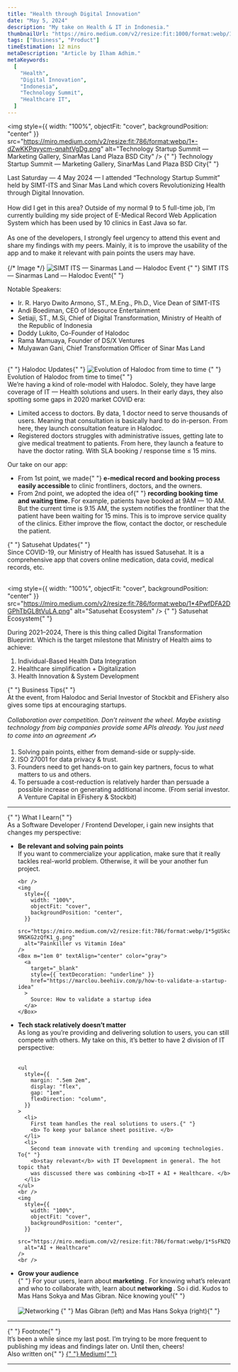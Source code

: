 ```yaml
---
title: "Health through Digital Innovation"
date: "May 5, 2024"
description: "My take on Health & IT in Indonesia."
thumbnailUrl: "https://miro.medium.com/v2/resize:fit:1000/format:webp/1*-dZwKKPqyycm-qnahtVgDg.png"
tags: ["Business", "Product"]
timeEstimation: 12 mins
metaDescription: "Article by Ilham Adhim."
metaKeywords:
  [
    "Health",
    "Digital Innovation",
    "Indonesia",
    "Technology Summit",
    "Healthcare IT",
  ]
---
```


<img
  style={{ width: "100%", objectFit: "cover", backgroundPosition: "center" }}
  src="https://miro.medium.com/v2/resize:fit:786/format:webp/1*-dZwKKPqyycm-qnahtVgDg.png"
  alt="Technology Startup Summit — Marketing Gallery, SinarMas Land Plaza BSD City"
/>
<Box m="1em 0" color="gray" textAlign="center">
  {" "}
  Technology Startup Summit — Marketing Gallery, SinarMas Land Plaza BSD City{" "}
</Box>

<div>
  Last Saturday — 4 May 2024 — I attended “Technology Startup Summit” held by
  SIMT-ITS and Sinar Mas Land which covers Revolutionizing Health through
  Digital Innovation.
</div>

<br />

<div>
  How did I get in this area? Outside of my normal 9 to 5 full-time job, I’m
  currently building my side project of E-Medical Record Web Application System
  which has been used by 10 clinics in East Java so far.
</div>

<br />

<div>
  As one of the developers, I strongly feel urgency to attend this event and
  share my findings with my peers. Mainly, it is to improve the usability of the
  app and to make it relevant with pain points the users may have.
</div>

<br />
{/* Image */}
<img
  style={{ width: "100%", objectFit: "cover", backgroundPosition: "center" }}
  src="https://miro.medium.com/v2/resize:fit:640/format:webp/1*D1rtUT7UCicFOqlJ64acJw.png"
  alt="SIMT ITS — Sinarmas Land — Halodoc Event"
/>
<Box m="1em 0" color="gray" textAlign="center">
  {" "}
  SIMT ITS — Sinarmas Land — Halodoc Event{" "}
</Box>
<br />

Notable Speakers:

<ul style={{ marginLeft: "2em" }}>
  <li style={{ margin: "1em" }}>
    Ir. R. Haryo Dwito Armono, ST., M.Eng., Ph.D., Vice Dean of SIMT-ITS
  </li>
  <li style={{ margin: "1em" }}>
    Andi Boediman, CEO of Idesource Entertainment
  </li>
  <li style={{ margin: "1em" }}>
    Setiaji, ST., M.Si, Chief of Digital Transformation, Ministry of Health of
    the Republic of Indonesia
  </li>
  <li style={{ margin: "1em" }}>Doddy Lukito, Co-Founder of Halodoc</li>
  <li style={{ margin: "1em" }}>Rama Mamuaya, Founder of DS/X Ventures</li>
  <li style={{ margin: "1em" }}>
    Mulyawan Gani, Chief Transformation Officer of Sinar Mas Land
  </li>
</ul>

<br />
<Text my="4" fontSize="2xl">
  {" "}
  Halodoc Updates{" "}
</Text>
<img
  style={{ width: "100%", objectFit: "cover", backgroundPosition: "center" }}
  src="https://miro.medium.com/v2/resize:fit:786/format:webp/1*h2FZTawK7LkxGjQHgJcIFQ.png"
  alt="Evolution of Halodoc from time to time"
/>
<Box m="1em 0" color="gray" textAlign="center">
  {" "}
  Evolution of Halodoc from time to time{" "}
</Box>
<br />

<div>
  We’re having a kind of role-model with Halodoc. Solely, they have large
  coverage of IT — Health solutions and users. In their early days, they also
  spotting some gaps in 2020 market COVID era:
</div>

<ul
  style={{
    margin: "2em",
    display: "flex",
    gap: "1em",
    flexDirection: "column",
  }}
>
  <li style={{ textAlign: "justify" }}>
    Limited access to doctors. By data, 1 doctor need to serve thousands of
    users. Meaning that consultation is basically hard to do in-person. From
    here, they launch consultation feature in Halodoc.
  </li>
  <li>
    Registered doctors struggles with administrative issues, getting late to
    give medical treatment to patients. From here, they launch a feature to have
    the doctor rating. With SLA booking / response time ≤ 15 mins.
  </li>
</ul>

<div>Our take on our app:</div>

<ul
  style={{
    margin: "2em",
    display: "flex",
    gap: "1em",
    flexDirection: "column",
  }}
>
  <li style={{ textAlign: "justify" }}>
    From 1st point, we made{" "}
    <b> e-medical record and booking process easily accessible </b> to clinic
    frontliners, doctors, and the owners.
  </li>
  <li style={{ textAlign: "justify" }}>
    From 2nd point, we adopted the idea of{" "}
    <b> recording booking time and waiting time. </b> For example, patients have
    booked at 9AM — 10 AM. But the current time is 9.15 AM, the system notifies
    the frontliner that the patient have been waiting for 15 mins. This is to
    improve service quality of the clinics. Either improve the flow, contact the
    doctor, or reschedule the patient.
  </li>
</ul>

<Text my="4" fontSize="2xl">
  {" "}
  Satusehat Updates{" "}
</Text>

<div>
  Since COVID-19, our Ministry of Health has issued Satusehat. It is a
  comprehensive app that covers online medication, data covid, medical records,
  etc.
</div>

<br />

<img
  style={{ width: "100%", objectFit: "cover", backgroundPosition: "center" }}
  src="https://miro.medium.com/v2/resize:fit:786/format:webp/1*4PwfDFA2DGPhTbGL8tVuLA.png"
  alt="Satusehat Ecosystem"
/>
<Box m="1em 0" color="gray" textAlign="center">
  {" "}
  Satusehat Ecosystem{" "}
</Box>

<div style={{ textAlign: "justify" }}>
  During 2021–2024, There is this thing called Digital Transformation Blueprint.
  Which is the target milestone that Ministry of Health aims to achieve:
</div>

<ol
  style={{
    margin: "2em",
    display: "flex",
    gap: "1em",
    flexDirection: "column",
  }}
>
  <li>Individual-Based Health Data Integration</li>
  <li>Healthcare simplification + Digitalization</li>
  <li>Health Innovation & System Development</li>
</ol>

<Text my="4" fontSize="2xl">
  {" "}
  Business Tips{" "}
</Text>
<div>
  At the event, from Halodoc and Serial Investor of Stockbit and EFishery also
  gives some tips at encouraging startups.
</div>

<br />
<Alert status="success" variant="left-accent">
  <i>
    Collaboration over competition. Don’t reinvent the wheel. Maybe existing
    technology from big companies provide some APIs already. You just need to
    come into an agreement ✍️
  </i>
</Alert>
<br />

<ol
  style={{
    margin: "2em",
    display: "flex",
    gap: "1em",
    flexDirection: "column",
  }}
>
  <li>Solving pain points, either from demand-side or supply-side.</li>
  <li>ISO 27001 for data privacy & trust.</li>
  <li>
    Founders need to get hands-on to gain key partners, focus to what matters to
    us and others.
  </li>
  <li style={{ textAlign: "justify" }}>
    To persuade a cost-reduction is relatively harder than persuade a possible
    increase on generating additional income. (From serial investor. A Venture
    Capital in EFishery & Stockbit)
  </li>
</ol>

<hr style={{ margin: "2em 0" }} />

<Text my="4" fontSize="2xl">
  {" "}
  What I Learn{" "}
</Text>
<div>
  As a Software Developer / Frontend Developer, i gain new insights that changes
  my perspective:
</div>

<ul
  style={{
    margin: "2em",
    display: "flex",
    gap: "1em",
    flexDirection: "column",
  }}
>
  <li>
    <b>Be relevant and solving pain points </b>
    <div>
      If you want to commercialize your application, make sure that it really
      tackles real-world problem. Otherwise, it will be your another fun
      project.
    </div>

    <br />
    <img
      style={{
        width: "100%",
        objectFit: "cover",
        backgroundPosition: "center",
      }}
      src="https://miro.medium.com/v2/resize:fit:786/format:webp/1*5gUSkcfe-9NSKG2zQfK1_g.png"
      alt="Painkiller vs Vitamin Idea"
    />
    <Box m="1em 0" textAlign="center" color="gray">
      <a
        target="_blank"
        style={{ textDecoration: "underline" }}
        href="https://marclou.beehiiv.com/p/how-to-validate-a-startup-idea"
      >
        Source: How to validate a startup idea
      </a>
    </Box>

  </li>
  <li>
    <b>Tech stack relatively doesn’t matter</b>
    <div>
      As long as you’re providing and delivering solution to users, you can
      still compete with others. My take on this, it’s better to have 2 division
      of IT perspective:
    </div>
    <br />

    <ul
      style={{
        margin: ".5em 2em",
        display: "flex",
        gap: "1em",
        flexDirection: "column",
      }}
    >
      <li>
        First team handles the real solutions to users.{" "}
        <b> To keep your balance sheet positive. </b>
      </li>
      <li>
        Second team innovate with trending and upcoming technologies. To{" "}
        <b>stay relevant</b> with IT Development in general. The hot topic that
        was discussed there was combining <b>IT + AI + Healthcare. </b>
      </li>
    </ul>
    <br />
    <img
      style={{
        width: "100%",
        objectFit: "cover",
        backgroundPosition: "center",
      }}
      src="https://miro.medium.com/v2/resize:fit:786/format:webp/1*SsFNZQzhv_GPDK7lOHTLIg.png"
      alt="AI + Healthcare"
    />
    <br />

  </li>
  <li>
    <b> Grow your audience </b>
    <div>
      {" "}
      For your users, learn about <b> marketing </b>. For knowing what’s relevant
      and who to collaborate with, learn about <b> networking </b>. So i did. Kudos
      to Mas Hans Sokya and Mas Gibran. Nice knowing you!{" "}
    </div>
    <br />
    <img
      style={{
        width: "100%",
        objectFit: "cover",
        backgroundPosition: "center",
      }}
      src="https://miro.medium.com/v2/resize:fit:640/format:webp/1*W2TFioSi9c71iBYp0e12aw.png"
      alt="Networking"
    />
    <Box color="gray" m="1em 0" textAlign="center">
      {" "}
      Mas Gibran (left) and Mas Hans Sokya (right){" "}
    </Box>
  </li>
</ul>

<hr style={{ margin: "2em 0" }} />

<Text my="4" fontSize="2xl">
  {" "}
  Footnote{" "}
</Text>
<div>
  It’s been a while since my last post. I’m trying to be more frequent to
  publishing my ideas and findings later on. Until then, cheers!
</div>

<Box my="1em">
  Also written on{" "}
  <a
    target="_blank"
    style={{ textDecoration: "underline" }}
    href="https://medium.com/@ilhamm179/journey-my-take-on-health-it-development-in-indonesia-eb1c2a73b9f5"
  >
    {" "}
    Medium{" "}
  </a>
</Box>

<hr style={{ margin: "2em 0" }} />
